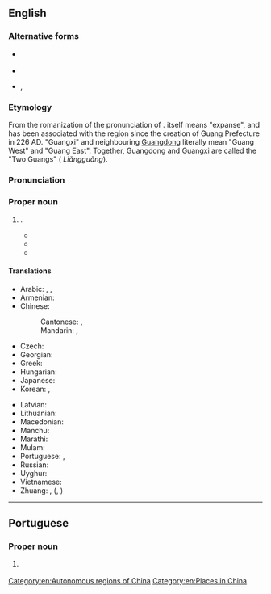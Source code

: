 {{also|Guǎngxī}}
==English==
{{wikipedia}}
{{commonscat}}

===Alternative forms===
* {{q|from [[Wade-Giles|Wade–Giles]]}} {{l|en|Kuang-hsi}}
* {{l|en|Kwangsi}}
* {{q|obsolete}} {{l|en|Quangsi}}, {{l|en|Quang-si}}

===Etymology===
From the {{bor|en|cmn-pinyin|-}} romanization of the {{der|en|cmn|-}} pronunciation of {{der|en|zh|廣西|tr=Guǎngxī}}. {{zh-l|廣|tr=guǎng}} itself means "expanse", and has been associated with the region since the creation of Guang Prefecture in 226 AD. "Guangxi" and neighbouring [[Guangdong]] literally mean "Guang West" and "Guang East". Together, Guangdong and Guangxi are called the "Two Guangs" ({{zh-l|兩廣}} ''Liǎngguǎng'').

===Pronunciation===
{{rfp|en}}

===Proper noun===
{{en-proper noun}}

# {{place|en|[[Zhuang]] autonomous region|c/China|official={{w|Guangxi Zhuang Autonomous Region}}|capital=Nanning}}.
#* {{quote-book
|en
|year=1975
|last=Goldwasser
|first=Janet
|author2=Stuart Dowty
|chapter=National Minorities
|title=Huan-Ying: Worker's China
|url=https://archive.org/details/huanyingworkersc0000gold/
|location=[[New York]]
|publisher={{w|Monthly Review Press}}
|ISBN=0-85345-337-7
|LCCN=74-7790
|OCLC=471721488
|page=327
|pageurl=https://archive.org/details/huanyingworkersc0000gold/page/327/
|text=Cadres from minority groups have multiplied rapidly since Liberation. For example, in the early 1950s there were only about nine hundred cadres from minorities in the '''Guangxi'''-Zhuang Autonomous Region. In 1970 there were about seventy-eight thousand. More recent press reports indicate that this trend is continuing.}}
#* {{quote-book
|en
|year=1978
|last=McDonald, Jr.
|first=Angus W.
|chapter=Power
|title=The Urban Origins of Rural Revolution: Elites and the Masses in Hunan Province, China, 1911-1927
|url=https://archive.org/details/urbanoriginsofru0000mcdo/
|publisher={{w|University of California Press}}
|ISBN=0-520-03228-4
|LCCN=76-7764
|OCLC=964311009
|page=30
|pageurl=https://archive.org/details/urbanoriginsofru0000mcdo/page/30/
|text=In mid-1917, President Duan Qi-rui took steps to join China’s miniscule might in the Great War of Europe: by declaring war against Germany, he would become eligible for Japanese and other foreign loans and support which could be turned toward building up his army and threatening his competitors with forcible reunification. On the southern side, Lu Rong-ting, the '''Guangxi''' militarist, maneuvered to extend his power; Sun Yat-sen and his supporters in the navy had landed in Canton for yet another attempt at power; and in Fujian, Zhejiang, Sichuan, and elsewhere other warlords were on the outlook for the main chance. Reunification by mere coalition among these ambitious men was the dream of all, but, as all hoped to head the coalition and gain the lion’s share of its spoils, all such schemes were doomed.}}
#* {{seemoreCites|en}}

====Translations====
{{trans-top|Zhuang autonomous region in China}}
* Arabic: {{t|ar|قْوَانْغْشِي|m|tr=qwanḡšī}}, {{t|ar|غْوَانْغْشِي|m|tr=ḡwanḡšī}}, {{t|ar|جْوَانْجْشِي|m|tr=gwangšī}}
* Armenian: {{t|hy|Գուանսի}}
* Chinese:
*: Cantonese: {{t|yue|廣西|sc=Hani}}, {{t|yue|广西|tr=gwong2 sai1|sc=Hani}}
*: Mandarin: {{t+|cmn|廣西|sc=Hani}}, {{t+|cmn|广西|tr=Guǎngxī|sc=Hani}}
* Czech: {{t|cs|Kuang-si}}
* Georgian: {{t|ka|გუანსი}}
* Greek: {{t|el|Κουανγκσί}}
* Hungarian: {{t|hu|Kuanghszi}}
* Japanese: {{t|ja|広西|tr=こうせい, Kōsei}}
* Korean: {{t|ko|^광시}}, {{t|ko|광서}}
{{trans-mid}}
* Latvian: {{t|lv|Guansji}}
* Lithuanian: {{t|lt|Guangsi}}
* Macedonian: {{t|mk|Гуа́нгсји}}
* Manchu: {{t|mnc|ᡤᡠᠸᠠᠩᠰᡳ}}
* Marathi: {{t|mr|कुआंग्शी}}
* Mulam: {{t-needed|mlm}}
* Portuguese: {{t|pt|Guangxi}}, {{t|pt|Quancim}}
* Russian: {{t|ru|Гуанси́}} {{qualifier|indeclinable}}
* Uyghur: {{t|ug|گۇاڭشى}}
* Vietnamese: {{t+|vi|Quảng Tây}}
* Zhuang: {{t|za|Gvangjsih}}, {{t|za|Guengjsae}} ({{t|za|廣西}}, {{t|za|广西}})
{{trans-bottom}}

[[Category:en:Autonomous regions of China]]
[[Category:en:Places in China]]

----

==Portuguese==

===Proper noun===
{{pt-proper noun}}

# {{place|pt|autonomous region|c/China|t1=Guangxi}}
#: {{syn|pt|Quancim}}